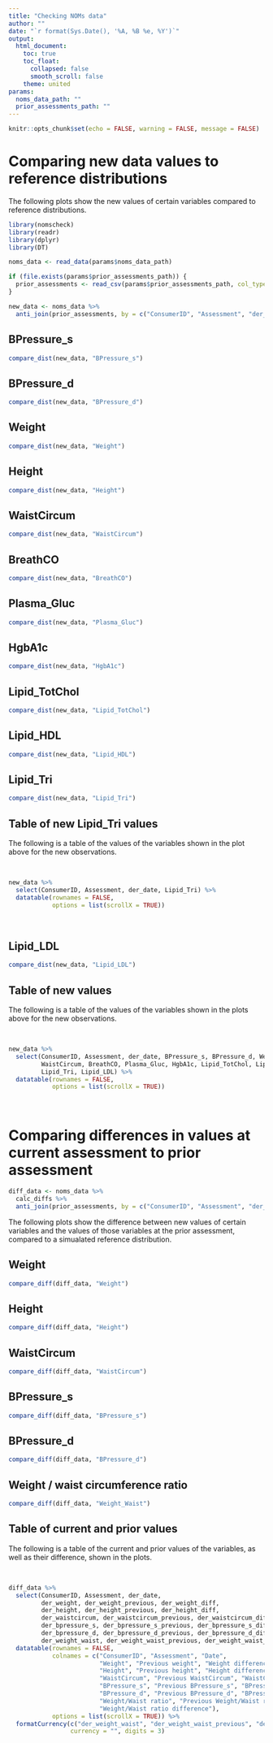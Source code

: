 ```yaml
---
title: "Checking NOMs data"
author: ""
date: "`r format(Sys.Date(), '%A, %B %e, %Y')`"
output:
  html_document:
    toc: true
    toc_float:
      collapsed: false
      smooth_scroll: false
    theme: united
params:
  noms_data_path: ""
  prior_assessments_path: ""
---
```


```r
knitr::opts_chunk$set(echo = FALSE, warning = FALSE, message = FALSE)
```

# Comparing new data values to reference distributions

The following plots show the new values of certain variables compared to reference distributions.

```r
library(nomscheck)
library(readr)
library(dplyr)
library(DT)

noms_data <- read_data(params$noms_data_path)

if (file.exists(params$prior_assessments_path)) {
  prior_assessments <- read_csv(params$prior_assessments_path, col_types = "cdd")
}

new_data <- noms_data %>%
  anti_join(prior_assessments, by = c("ConsumerID", "Assessment", "der_intake_seq_no"))
```

## BPressure_s

```r
compare_dist(new_data, "BPressure_s")
```

## BPressure_d

```r
compare_dist(new_data, "BPressure_d")
```

## Weight

```r
compare_dist(new_data, "Weight")
```

## Height

```r
compare_dist(new_data, "Height")
```

## WaistCircum

```r
compare_dist(new_data, "WaistCircum")
```

## BreathCO

```r
compare_dist(new_data, "BreathCO")
```

## Plasma_Gluc

```r
compare_dist(new_data, "Plasma_Gluc")
```

## HgbA1c

```r
compare_dist(new_data, "HgbA1c")
```

## Lipid_TotChol

```r
compare_dist(new_data, "Lipid_TotChol")
```

## Lipid_HDL

```r
compare_dist(new_data, "Lipid_HDL")
```

## Lipid_Tri

```r
compare_dist(new_data, "Lipid_Tri")
```

## Table of new Lipid_Tri values

The following is a table of the values of the variables shown in the plot above for the new observations.

<br>

```r
new_data %>%
  select(ConsumerID, Assessment, der_date, Lipid_Tri) %>%
  datatable(rownames = FALSE, 
            options = list(scrollX = TRUE))
```

<br>

## Lipid_LDL

```r
compare_dist(new_data, "Lipid_LDL")
```

## Table of new values

The following is a table of the values of the variables shown in the plots above for the new observations.

<br>

```r
new_data %>%
  select(ConsumerID, Assessment, der_date, BPressure_s, BPressure_d, Weight, Height,
         WaistCircum, BreathCO, Plasma_Gluc, HgbA1c, Lipid_TotChol, Lipid_HDL, 
         Lipid_Tri, Lipid_LDL) %>%
  datatable(rownames = FALSE, 
            options = list(scrollX = TRUE))
```

<br>

# Comparing differences in values at current assessment to prior assessment

```r
diff_data <- noms_data %>%
  calc_diffs %>%
  anti_join(prior_assessments, by = c("ConsumerID", "Assessment", "der_intake_seq_no")) 
```

The following plots show the difference between new values of certain variables and the values of those variables at the prior assessment, compared to a simualated reference distribution.

## Weight

```r
compare_diff(diff_data, "Weight")
```

## Height

```r
compare_diff(diff_data, "Height")
```

## WaistCircum

```r
compare_diff(diff_data, "WaistCircum")
```


## BPressure_s

```r
compare_diff(diff_data, "BPressure_s")
```

## BPressure_d

```r
compare_diff(diff_data, "BPressure_d")
```

## Weight / waist circumference ratio

```r
compare_diff(diff_data, "Weight_Waist")
```

## Table of current and prior values

The following is a table of the current and prior values of the variables, as well as their difference, shown in the plots.

<br>

```r
diff_data %>%
  select(ConsumerID, Assessment, der_date,
         der_weight, der_weight_previous, der_weight_diff,
         der_height, der_height_previous, der_height_diff,
         der_waistcircum, der_waistcircum_previous, der_waistcircum_diff,
         der_bpressure_s, der_bpressure_s_previous, der_bpressure_s_diff,
         der_bpressure_d, der_bpressure_d_previous, der_bpressure_d_diff,
         der_weight_waist, der_weight_waist_previous, der_weight_waist_diff) %>%
  datatable(rownames = FALSE, 
            colnames = c("ConsumerID", "Assessment", "Date",
                         "Weight", "Previous weight", "Weight difference",
                         "Height", "Previous height", "Height difference",
                         "WaistCircum", "Previous WaistCircum", "WaistCircum difference",
                         "BPressure_s", "Previous BPressure_s", "BPressure_s difference",
                         "BPressure_d", "Previous BPressure_d", "BPressure_d difference",
                         "Weight/Waist ratio", "Previous Weight/Waist ratio", 
                         "Weight/Waist ratio difference"),
            options = list(scrollX = TRUE)) %>%
  formatCurrency(c("der_weight_waist", "der_weight_waist_previous", "der_weight_waist_diff"), 
                 currency = "", digits = 3)
```

<br>

